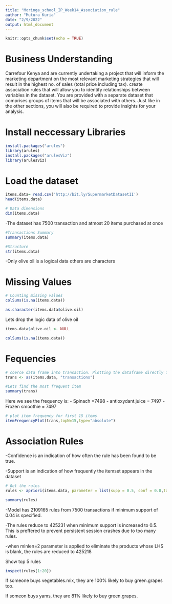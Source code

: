 ---
title: "Moringa_school_IP_Week14_Association_rule"
author: "Mutura Kuria"
date: "2/9/2022"
output: html_document
---

```{r setup, include=FALSE}
knitr::opts_chunk$set(echo = TRUE)
```

#  Business Understanding

Carrefour Kenya and are currently undertaking a project that will inform the marketing department on the most relevant marketing strategies that will result in the highest no. of sales (total price including tax). create association rules that will allow you to identify relationships between variables in the dataset. You are provided with a separate dataset that comprises groups of items that will be associated with others. Just like in the other sections, you will also be required to provide insights for your analysis.


# lnstall neccessary Libraries

```{r}

install.packages("arules")
library(arules)
install.packages("arulesViz")
library(arulesViz)
```

# Load the dataset

```{r}
items.data= read.csv('http://bit.ly/SupermarketDatasetII')
head(items.data)
```

```{r}
# Data dimensions
dim(items.data)
```

  -The dataset has 7500 transaction and atmost 20 items purchased at once
  
```{r}
#Transactions Summary 
summary(items.data)
```
```{r}
#Structure
str(items.data)
```

  -Only olive oil is a logical data others are characters

# Missing Values
```{r}
# Counting missing values
colSums(is.na(items.data))
```
 
 
```{r}
as.character(items.data$olive.oil)
```
Lets drop the logic data of olive oil

```{r}
items.data$olive.oil <- NULL
```

```{r}
colSums(is.na(items.data))
```

# Fequencies
```{r}

# coerce data frame into transaction. Plotting the dataframe directly fails
trans <- as(items.data, "transactions")

#Lets find the most frequent item
summary(trans)

```
Here we see the frequency is:
  - Spinach =7498
  - antioxydant.juice = 7497
  -Frozen smoothie = 7497
  
```{r}
# plot item frequency for first 15 items
itemFrequencyPlot(trans,topN=15,type="absolute")
```
# Association Rules
  
  -Confidence is an indication of how often the rule has been found to be true.

  -Support is an indication of how frequently the itemset appears in the dataset

```{r}
# Get the rules
rules <- apriori(items.data, parameter = list(supp = 0.5, conf = 0.8,target = "rules",minlen=2))

```

```{r}
summary(rules)
```

  -Model has 2109165 rules from 7500 transactions if minimum support of 0.04 is specified.

  -The rules reduce to 425231 when minimum support is increased to 0.5. This is preffered to prevent persistent session crashes due to too many rules.

  -when minlen=2 parameter is applied to eliminate the products whose LHS is blank, the rules are reduced to 425218

Show top 5 rules

```{r}
inspect(rules[1:20])
```

If someone buys vegetables.mix, they are 100% likely to buy green.grapes too.

If someon buys yams, they are 81% likely to buy green.grapes.


